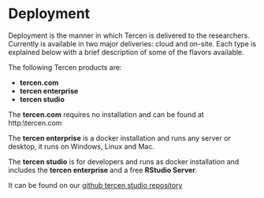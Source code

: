 # Deployment {#deployment}

Deployment is the manner in which Tercen is delivered to the researchers. Currently is available in two major deliveries: cloud and on-site. Each type is explained below with a brief description of some of the flavors available.

The following Tercen products are:

* __tercen.com__
* __tercen enterprise__
* __tercen studio__

The __tercen.com__ requires no installation and can be found at http:\\tercen.com

The  __tercen enterprise__ is a docker installation and runs any server or desktop, it runs on Windows, Linux and Mac.

The __tercen studio__ is for developers and runs as docker installation and includes the __tercen enterprise__ and a free __RStudio Server__.

It can be found on our [github tercen studio repository](https://github.com/tercen/tercen_studio)


